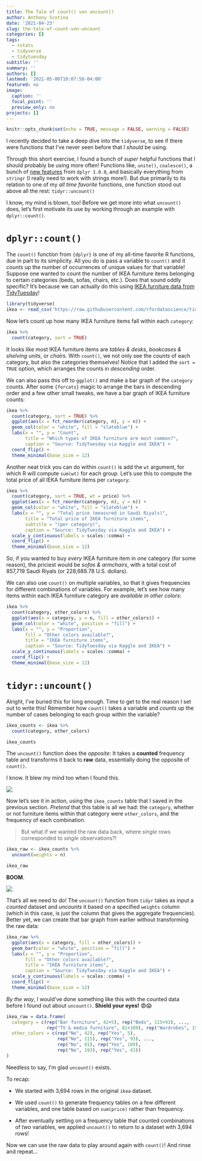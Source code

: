 ```yaml
---
title: The Tale of count() von uncount()
author: Anthony Scotina
date: '2021-04-23'
slug: the-tale-of-count-von-uncount
categories: []
tags:
  - rstats
  - tidyverse
  - tidytuesday
subtitle: ''
summary: ''
authors: []
lastmod: '2021-05-06T10:07:58-04:00'
featured: no
image:
  caption: ''
  focal_point: ''
  preview_only: no
projects: []
---
```


```r
knitr::opts_chunk$set(echo = TRUE, message = FALSE, warning = FALSE)
```

I recently decided to take a deep dive into the `tidyverse`, to see if there were functions that I've never seen before that I *should* be using. 

Through this short exercise, I found a bunch of *super* helpful functions that I should probably be using more often! Functions like, `unite()`, `coalesce()`, a bunch of [new features](https://www.tidyverse.org/blog/2020/06/dplyr-1-0-0/) from `dplyr 1.0.0`, and basically everything from `stringr` (I really need to work with strings more!). But due primarily to its relation to one of my *all time favorite* functions, one function stood out above all the rest: `tidyr::uncount()`

I know, my mind is blown, too! Before we get more into what `uncount()` does, let's first motivate its use by working through an example with `dplyr::count()`. 

# `dplyr::count()`

The `count()` function from `{dplyr}` is one of my all-time favorite R functions, due in part to its simplicity. All you do is pass a variable to `count()` and it *counts* up the number of occurrences of unique values for that variable! Suppose one wanted to count the number of IKEA furniture items belonging to certain categories (beds, sofas, chairs, etc.). Does that sound oddly specific? It's because we can actually do this using [IKEA furniture data from TidyTuesday](https://github.com/rfordatascience/tidytuesday/blob/master/data/2020/2020-11-03/readme.md)!

```r
library(tidyverse)
ikea <- read_csv('https://raw.githubusercontent.com/rfordatascience/tidytuesday/master/data/2020/2020-11-03/ikea.csv')
```

Now let's count up how many IKEA furniture items fall within each `category`:

```r
ikea %>%
  count(category, sort = TRUE)
```

It looks like most IKEA furniture items are *tables & desks*, *bookcases & shelving units*, or *chairs*. With `count()`, we not only see the *counts* of each category, but also the categories themselves! Notice that I added the `sort = TRUE` option, which arranges the counts in *descending* order. 

We can also pass this off to `ggplot()` and make a bar graph of the `category` counts. After some `{forcats}` magic to arrange the bars in descending order and a few other small tweaks, we have a bar graph of IKEA furniture counts:

```r
ikea %>%
  count(category, sort = TRUE) %>%
  ggplot(aes(x = fct_reorder(category, n), y = n)) + 
  geom_col(color = "white", fill = "slateblue") + 
  labs(x = "", y = "Count", 
       title = "Which types of IKEA furniture are most common?", 
       caption = "Source: TidyTuesday via Kaggle and IKEA") +
  coord_flip() + 
  theme_minimal(base_size = 12)
```

Another neat trick you can do within `count()` is add the `wt` argument, for which R will compute `sum(wt)` for each group. Let's use this to compute the total price of all IEKA furniture items per `category`:

```r
ikea %>%
  count(category, sort = TRUE, wt = price) %>%
  ggplot(aes(x = fct_reorder(category, n), y = n)) + 
  geom_col(color = "white", fill = "slateblue") + 
  labs(x = "", y = "Total price (measured in Saudi Riyals)", 
       title = "Total price of IKEA furniture items",
       subtitle = "(per category)", 
       caption = "Source: TidyTuesday via Kaggle and IKEA") +
  scale_y_continuous(labels = scales::comma) +
  coord_flip() + 
  theme_minimal(base_size = 12)
```

So, if you wanted to buy *every* IKEA furniture item in *one* category (for some reason), the priciest would be *sofas & armchairs*, with a total cost of 857,719 Saudi Riyals (or 228,688.78 U.S. dollars). 

We can also use `count()` on multiple variables, so that it gives frequencies for different combinations of variables. For example, let's see how many items within each IKEA furniture category are *available in other colors*:

```r
ikea %>%
  count(category, other_colors) %>%
  ggplot(aes(x = category, y = n, fill = other_colors)) + 
  geom_col(color = "white", position = "fill") + 
  labs(x = "", y = "Proportion", 
       fill = "Other colors available?",
       title = "IKEA furniture items",
       caption = "Source: TidyTuesday via Kaggle and IKEA") +
  scale_y_continuous(labels = scales::comma) +
  coord_flip() + 
  theme_minimal(base_size = 12)
```

# `tidyr::uncount()`

Alright, I've buried this for long enough. Time to get to the real reason I set out to write this! Remember how `count()` takes a variable and *counts* up the number of cases belonging to each group within the variable? 

```r
ikea_counts <- ikea %>%
  count(category, other_colors) 

ikea_counts
```

The `uncount()` function does the *opposite*: It takes a **counted** frequency table and transforms it back to **raw** data, essentially doing the opposite of `count()`. 

I know. It blew my mind too when I found this. 

![](https://media.giphy.com/media/3o8dFn5CXJlCV9ZEsg/giphy.gif)

Now let's see it in action, using the `ikea_counts` table that I saved in the previous section. *Pretend* that this table is all we had: the `category`, whether or not furniture items within that category were `other_colors`, and the frequency of each combination.

> But what if we wanted the raw data back, where *single* rows corresponded to *single* observations?!

```r
ikea_raw <- ikea_counts %>%
  uncount(weights = n)

ikea_raw
```

**BOOM**. 

![](https://media.giphy.com/media/2sddCIZRYfiPlNeLZn/giphy.gif)

That's all we need to do! The `uncount()` function from `tidyr` takes as input a *counted* dataset and *uncounts* it based on a specified `weights` column (which in this case, is just the column that gives the aggregate frequencies). Better yet, we can create that bar graph from earlier without transforming the raw data:

```r
ikea_raw %>%
  ggplot(aes(x = category, fill = other_colors)) + 
  geom_bar(color = "white", position = "fill") + 
  labs(x = "", y = "Proportion", 
       fill = "Other colors available?",
       title = "IKEA furniture items",
       caption = "Source: TidyTuesday via Kaggle and IKEA") +
  scale_y_continuous(labels = scales::comma) +
  coord_flip() + 
  theme_minimal(base_size = 12)
```

*By the way*, I would've done something like this with the counted data before I found out about `uncount()`. **Shield your eyes!** 😨😱

```r
ikea_raw = data.frame(
  category = c(rep("Bar furniture", 42+5), rep("Beds", 115+93), ...,
               rep("TV & media furniture", 81+109), rep("Wardrobes", 193+43)), 
  other_colors = c(rep("No", 42), rep("Yes", 5), 
                   rep("No", 115), rep("Yes", 93), ..., 
                   rep("No", 81), rep("Yes", 109), 
                   rep("No", 193), rep("Yes", 43))
)
```

Needless to say, I'm glad `uncount()` exists. 

To recap:

- We started with 3,694 rows in the original `ikea` dataset. 

- We used `count()` to generate frequency tables on a few different variables, and one table based on `sum(price)` rather than frequency. 

- After eventually settling on a frequency table that counted combinations of *two* variables, we applied `uncount()` to return to a dataset with 3,694 rows!

Now we can use the raw data to play around again with `count()`! And rinse and repeat...


